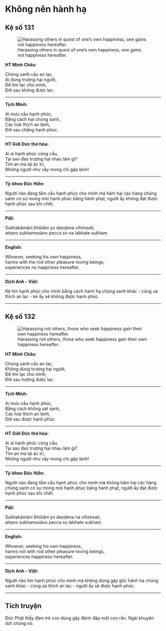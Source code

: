 # Không nên hành hạ {- #khong-nen-hanh-ha}

## Kệ số 131 {- #ke-so-131}

![Harassing others in quest of one’s own happiness, one gains not happiness hereafter.](images/kinh-phap-cu-ke-so-131-dhammapada-verse-131.jpg){fig-align="center" .lightbox}

**HT Minh Châu:**

Chúng sanh cầu an lạc,  
Ai dùng trượng hại người,  
Ðể tìm lạc cho mình,  
Ðời sau không được lạc.  

<hr class="divider">

**Tịch Minh:**

Ai mưu cầu hạnh phúc,  
Bằng cách hại chúng sanh,  
Các loài thích an lành,  
Ðời sau chẳng hạnh phúc.  

<hr class="divider">

**HT Giới Đức thơ hóa:**

Ai ai hạnh phúc cũng cầu,  
Tại sao đao trượng hại nhau làm gì?  
Tìm an mà lại ác tri,  
Những người như vậy mong chi gặp lành!  

<hr class="divider">

**Tỳ-kheo Đức Hiền:**

Người nào đang tầm cầu hạnh phúc cho mình mà hãm hại các hàng chúng sanh có sự mong mỏi hạnh phúc bằng hành phạt, người ấy không đạt được hạnh phúc sau khi chết.  

<hr class="divider">

**Pāḷi:**

Sukhakāmāni bhūtāni yo daṇḍena vihiṃsati,  
attano sukhamesāno pecca so na labhate sukhaṃ.  

<hr class="divider">

**English:**

Whoever, seeking his own happiness,  
harms with the rod other pleasure-loving beings,  
experiences no happiness hereafter.   

<hr class="divider">

**Dịch Anh - Việt:**

Kẻ tìm hạnh phúc cho mình bằng cách hành hạ chúng sanh khác - cũng ưa thích an lạc - kẻ ấy sẽ không được hạnh phúc.  

<hr class="divider">

## Kệ số 132 {- #ke-so-132}

![Harassing not others, those who seek happiness gain their own happiness hereafter.](images/kinh-phap-cu-ke-so-132-dhammapada-verse-132.jpg){fig-align="center" .lightbox}

**HT Minh Châu:**

Chúng sanh cầu an lạc,  
Không dùng trượng hại người,  
Ðể tìm lạc cho mình,  
Ðời sau hưởng được lạc.  

<hr class="divider">

**Tịch Minh:**

Ai mưu cầu hạnh phúc,  
Bằng cách không sát sanh,  
Các loài thích an lành,  
Ðời sau được hạnh phúc.  

<hr class="divider">

**HT Giới Đức thơ hóa:**

Ai ai hạnh phúc cũng cầu,  
Tại sao đao trượng hại nhau làm gì?  
Tìm an mà lại ác tri,  
Những người như vậy mong chi gặp lành!  

<hr class="divider">

**Tỳ-kheo Đức Hiền:**

Người nào đang tầm cầu hạnh phúc cho mình mà không hãm hại các hàng chúng sanh có sự mong mỏi hạnh phúc bằng hành phạt, người ấy đạt được hạnh phúc sau khi chết.

<hr class="divider">

**Pāḷi:**

Sukhakāmāni bhūtāni yo daṇḍena na vihiṃsati,  
attano sukhamesāno pecca so labhate sukhaṃ.  

<hr class="divider">

**English:**

Whoever, seeking his own happiness,  
harms not with rod other pleasure-loving beings,  
experiences happiness hereafter.  

<hr class="divider">

**Dịch Anh - Việt:**

Người nào tìm hạnh phúc cho mình mà không dùng gậy gộc hành hạ chúng sanh khác - cũng ưa thích an lạc - người ấy sẽ được hạnh phúc.  

<hr class="divider">

## Tích truyện {- #tich-truyen}

Ðức Phật thấy đám trẻ con dùng gậy đánh đập một con rắn. Ngài khuyên dứt chúng nó.